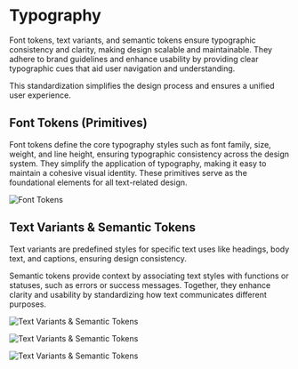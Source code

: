 
<Meta name="Typography" title="Tokens/Typography" />

# Typography

Font tokens, text variants, and semantic tokens ensure typographic consistency and clarity, making design scalable and maintainable. They adhere to brand guidelines and enhance usability by providing clear typographic cues that aid user navigation and understanding.

This standardization simplifies the design process and ensures a unified user experience.

## Font Tokens (Primitives)

Font tokens define the core typography styles such as font family, size, weight, and line height, ensuring typographic consistency across the design system. They simplify the application of typography, making it easy to maintain a cohesive visual identity. These primitives serve as the foundational elements for all text-related design.

![Font Tokens](/images/bg-10.png)

## Text Variants & Semantic Tokens

Text variants are predefined styles for specific text uses like headings, body text, and captions, ensuring design consistency.

Semantic tokens provide context by associating text styles with functions or statuses, such as errors or success messages. Together, they enhance clarity and usability by standardizing how text communicates different purposes.

![Text Variants & Semantic Tokens](/images/bg-11.png)

![Text Variants & Semantic Tokens](/images/bg-12.png)

![Text Variants & Semantic Tokens](/images/bg-13.png)
